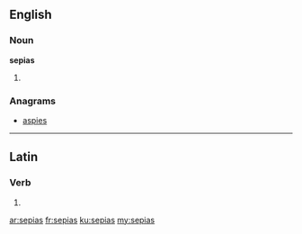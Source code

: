 ==English==

===Noun===
'''sepias'''

# {{plural of|sepia}}

===Anagrams===
* [[aspies#English|aspies]]

----

==Latin==

===Verb===
{{la-verb-form|sēpiās}}

# {{conjugation of|sepio|sēpiō|2|s|pres|act|sub|lang=la}}

[[ar:sepias]]
[[fr:sepias]]
[[ku:sepias]]
[[my:sepias]]